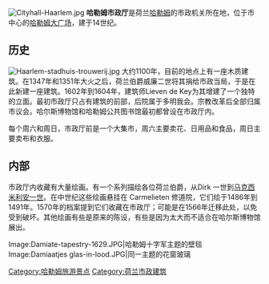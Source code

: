 [[Image:Cityhall-Haarlem.jpg|thumb]]
'''哈勒姆市政厅'''是荷兰[[哈勒姆|哈勒姆]]的市政机关所在地，位于市中心的[[哈勒姆大广场|哈勒姆大广场]]，建于14世纪。

==历史==
[[File:Haarlem-stadhuis-trouwerij.jpg|thumb]]
大约1100年，目前的地点上有一座木质建筑。在1347年和1351年大火之后，荷兰伯爵威廉二世将其捐给市政当局，于是在此新建一座建筑。1602年到1604年，建筑师Lieven de Key为其增建了一个独特的立面。最初市政厅只占有建筑的前部，后院属于多明我会。宗教改革后全部归属市议会。哈尔斯博物馆和哈勒姆公共图书馆最初都曾设在市政厅内。

每个周六和周日，市政厅前是一个大集市，周六主要卖花、日用品和食品，周日主要卖布和衣服。

==内部==
市政厅内收藏有大量绘画。有一个系列描绘各位荷兰伯爵，从Dirk 一世到[[马克西米利安一世_(神圣罗马帝国)|马克西米利安一世]]。在中世纪这些绘画悬挂在 Carmelieten 修道院，它们绘于1486年到1491年。1570年的档案提到它们收藏在市政厅；可能是在1566年迁移此处，以免受到破坏。其他绘画有些是原来的陈设，有些是因为太大而不适合在哈尔斯博物馆展出。 
<gallery>
Image:Damiate-tapestry-1629.JPG|哈勒姆十字军主题的壁毯
Image:Damiaatjes glas-in-lood.JPG|同一主题的花窗玻璃
</gallery>
{{coord|52|22|53|N|4|38|05|E|display=title|region:NL_type:landmark_source:nlwiki}}

[[Category:哈勒姆旅游景点|Category:哈勒姆旅游景点]]
[[Category:荷兰市政建筑|Category:荷兰市政建筑]]